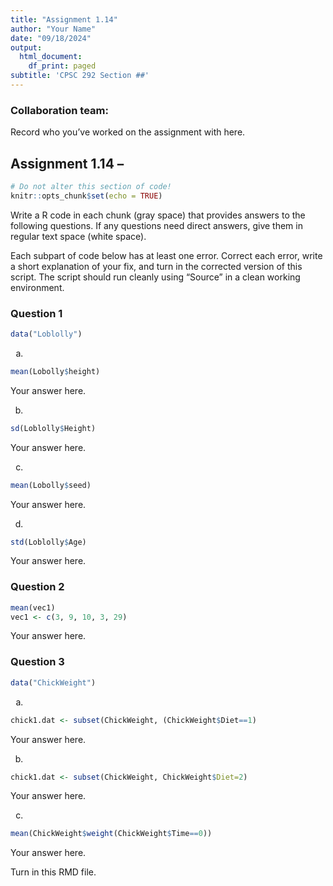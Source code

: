 ```yaml
---
title: "Assignment 1.14"
author: "Your Name"
date: "09/18/2024"
output:
  html_document:
    df_print: paged
subtitle: 'CPSC 292 Section ##'
---
```


### Collaboration team: 

Record who you've worked on the assignment with here. 


## Assignment 1.14 -- 

```r
# Do not alter this section of code!
knitr::opts_chunk$set(echo = TRUE)
```

Write a R code in each chunk (gray space) that provides answers to the following questions. If any questions need direct answers, give them in regular text space (white space).

Each subpart of code below has at least one error. Correct each error, write a short explanation of your fix, and turn in the corrected version of this script. The script should run cleanly using "Source" in a clean working environment.

### Question 1

```r
data("Loblolly")
```

  a. 

```r
mean(Lobolly$height)
```
  
  Your answer here.
  
  b. 
  
```r
sd(Loblolly$Height)
```
  
  Your answer here.
  
  c. 
  
```r
mean(Lobolly$seed)
```

  Your answer here.

  d. 
  
```r
std(Loblolly$Age)
```

  Your answer here.

### Question 2
  
```r
mean(vec1)
vec1 <- c(3, 9, 10, 3, 29)
```

Your answer here.

### Question 3

```r
data("ChickWeight")
```

  a. 
  
```r
chick1.dat <- subset(ChickWeight, (ChickWeight$Diet==1)

```
  
  Your answer here.
  
  b. 
  
```r
chick1.dat <- subset(ChickWeight, ChickWeight$Diet=2)
```
  
  Your answer here.
  
  c. 
  
```r
mean(ChickWeight$weight(ChickWeight$Time==0))
```
  
  Your answer here. 
  

Turn in this RMD file.